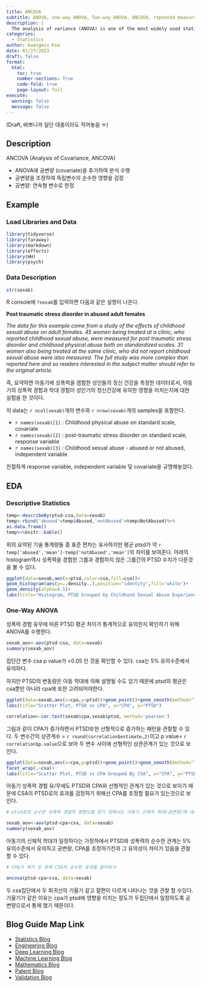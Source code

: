 ```yaml
---
title: ANCOVA
subtitle: ANOVA, one-way ANOVA, Two-way ANOVA, ANCOVA, repeated measures ANOVA, MANOVA, MANCOVA
description: | 
  The analysis of variance (ANOVA) is one of the most widely used statistical techniques. When we conduct a comparison testing of multiple groups such as A, B, and C on each with numeric data, the statistical test for a significant difference among the groups is called analysis of variance, or ANOVA.  
categories:
  - Statistics
author: Kwangmin Kim
date: 01/27/2023
draft: false
format: 
  html:
    toc: true
    number-sections: True
    code-fold: true
    page-layout: full
execute: 
  warning: false
  message: false
---
```


(Draft, 바쁘니까 일단 대충이라도 적어놓음 ㅠ)

## Description

 ANCOVA (Analysis of Covariance, ANCOVA)

- ANOVA에 공변량 (covariate)을 추가하여 분석 수행
- 공변량을 조정하여 독립변수의 순수한 영향을 검정
- 공변량: 연속형 변수로 한정

## Example

### Load Libraries and Data
```r
library(tidyverse)
library(faraway)
library(markdown)
library(effects)
library(HH)
library(psych)
```

### Data Description
```r
str(sexab)
```

R console에 `?sexab`를 입력하면 다음과 같은 설명이 나온다.

**Post traumatic stress disorder in abused adult females**

*The data for this example come from a study of the effects of childhood sexual abuse on adult females. 45 women being treated at a clinic, who reported childhood sexual abuse, were measured for post traumatic stress disorder and childhood physical abuse both on standardized scales. 31 women also being treated at the same clinic, who did not report childhood sexual abuse were also measured. The full study was more complex than reported here and so readers interested in the subject matter should refer to the original article.*

즉, 요약하면 아동기에 성폭력을 겸험한 성인들의 정신 건강을 측정한 데이터로서, 아동기의 성폭력 경험과 학대 경험이 성인기의 정신건강에 유의한 영향을 미치는지에 대한 실험을 한 것이다.

이 data는 `r ncol(sexab)`개의 변수와 `r nrow(sexab)`개의 samples을 포함한다.

* `r names(sexab)[1]` : Childhood physical abuse on standard scale, covariate
* `r names(sexab)[2]` : post-traumatic stress disorder on standard scale, response variable
* `r names(sexab)[3]` : Childhood sexual abuse - abused or not abused, independent variable

친절하게 response variable, independent variable 및 covariate을 규명해놓았다. 

## EDA

### Descriptive Statistics
```r
temp<-describeBy(ptsd~csa,data=sexab)
temp<-rbind('abused'=temp$Abused,'notAbused'=temp$NotAbused)%>%
as.data.frame()
temp%>%knitr::kable()


```

위의 요약된 기술 통계량들 중 표준 편차는 유사하지만 평균 ptsd가 약 `r temp['abused','mean']-temp['notAbused','mean']`의 차이를 보여준다. 아래의 histogram역시 성폭력을 경험한 그룹과 경험하지 않은 그룹간의 PTSD 수치가 다른것을 볼 수 있다.

```r
ggplot(data=sexab,aes(x=ptsd,color=csa,fill=csa))+
geom_histogram(aes(y=..density..),position="identity",fill='white')+
geom_density(alpha=0.5)+
labs(title="Histogram, PTSD Grouped by Childhood Sexual Abuse Experience", x="PTSD", y="Desnsity")

```

### One-Way ANOVA 

성폭력 경험 유무에 따른 PTSD 평균 차이가 통계적으로 유의한지 확인하기 위해 ANOVA를 수행한다.

```r
sexab_aov<-aov(ptsd~csa, data=sexab)
summary(sexab_aov)

```

집단간 변수 csa p value가 <0.05 인 것을 확인할 수 있다. csa는 5% 유의수준에서 유의하다.

하지만 PTSD의 변동량은 아동 학대에 의해 설명될 수도 있기 때문에 ptsd의 평균은 csa뿐만 아니라 cpa에 또한 고려되어야한다.

```r
ggplot(data=sexab,aes(x=cpa,y=ptsd))+geom_point()+geom_smooth(method="lm")+
labs(title="Scatter Plot, PTSD vs CPA", x="CPA", y="PTSD")

correlation<-cor.test(sexab$cpa,sexab$ptsd, method='pearson')

```

그림과 같이 CPA가 증가하면서 PTSD또한 선형적으로 증가하는 패턴을 관찰할 수 있다. 두 변수간의 상관계수 = `r round(correlation$estimate,2)`이고 p value= `r correlation$p.value`으로 보아 두 변수 사이에 선형적인 상관관계가 있는 것으로 보인다.

```r
ggplot(data=sexab,aes(x=cpa,y=ptsd))+geom_point()+geom_smooth(method="lm")+
facet_wrap(.~csa)+
labs(title="Scatter Plot, PTSD vs CPA Grouped By CSA", x="CPA", y="PTSD")
```

아동기 성폭력 경험 유/무에도 PTSD와 CPA와 선형적인 관계가 있는 것으로 보이기 때문에 CSA의 PTSD로의 효과를 검정하기 위해선 CPA를 조정할 필요가 있는것으로 보인다.

```r
# ptsd로의 순수한 성폭력 경험의 영향도를 얻기 위해서는 아동기 신체적 학대(공변량)에 대해서 고려를 해줘야함

sexab_aov<-aov(ptsd~cpa+csa, data=sexab) 
summary(sexab_aov)
```

아동기의 신체적 학대가 일정하다는 가정하에서 PTSD와 성폭력의 순수한 관계는 5% 유의수준에서 유의하고 공변량, CPA를 조정하기전과 그 유의성이 차이가 있음을 관찰할 수 있다.


```r

# CPA가 제거 된 후에 CSA의 순수한 효과를 알아보기

ancova(ptsd~cpa+csa, data=sexab) 
```

두 csa집단에서 두 회귀선의 기울기 같고 절편이 다르게 나타나는 것을 관찰 할 수있다. 기울기가 같은 이유는 cpa가 ptsd에 영향을 미치는 정도가 두집단에서 일정하도록 공변량으로서 통제 했기 때문이다. 

## Blog Guide Map Link

* [Statistics Blog](../guide_map/index.qmd)
* [Engineering Blog](../../Engineering/guide_map/index.qmd)
* [Deep Learning Blog](../../DL/guide_map/index.qmd)
* [Machine Learning Blog](../../ML/guide_map/index.qmd)
* [Mathematics Blog](../../Mathmatics/guide_map/index.qmd)
* [Patent Blog](../../Patent/guide_map/index.qmd)
* [Validation Blog](../../Validation/guide_map/index.qmd)
